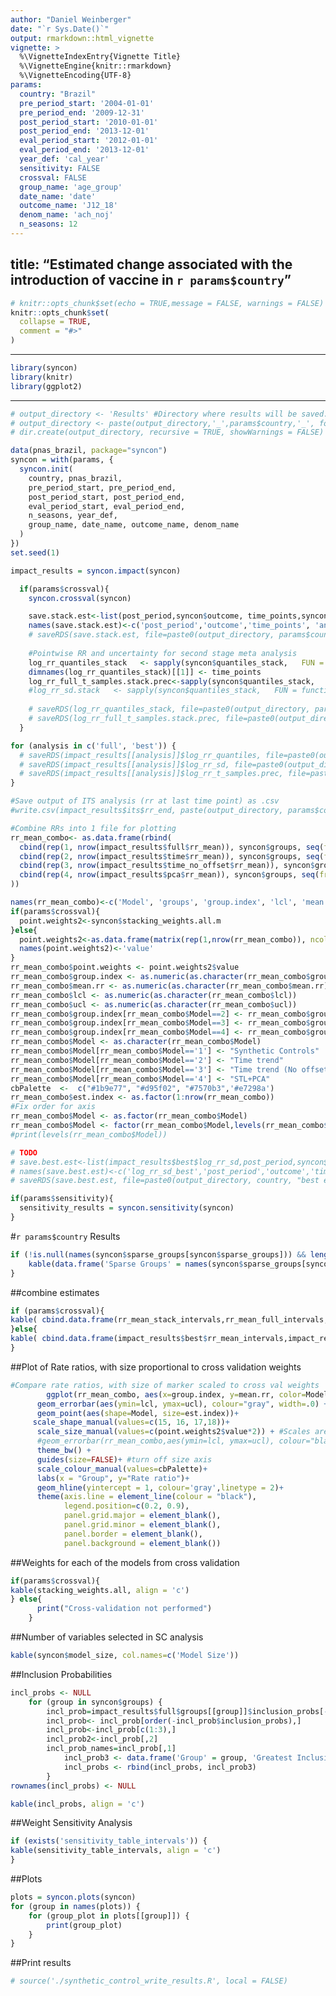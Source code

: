 ```yaml
---
author: "Daniel Weinberger"
date: "`r Sys.Date()`"
output: rmarkdown::html_vignette
vignette: >
  %\VignetteIndexEntry{Vignette Title}
  %\VignetteEngine{knitr::rmarkdown}
  %\VignetteEncoding{UTF-8}
params:
  country: "Brazil"
  pre_period_start: '2004-01-01'
  pre_period_end: '2009-12-31'
  post_period_start: '2010-01-01'
  post_period_end: '2013-12-01'
  eval_period_start: '2012-01-01' 
  eval_period_end: '2013-12-01'
  year_def: 'cal_year'
  sensitivity: FALSE
  crossval: FALSE
  group_name: 'age_group'
  date_name: 'date'
  outcome_name: 'J12_18'  
  denom_name: 'ach_noj' 
  n_seasons: 12
---
```

  title: "Estimated change associated with the introduction of vaccine in `r params$country`"
---

```r
# knitr::opts_chunk$set(echo = TRUE,message = FALSE, warnings = FALSE)
knitr::opts_chunk$set(
  collapse = TRUE,
  comment = "#>"
)
```

---

```r
library(syncon)
library(knitr)
library(ggplot2)
```

---

```r
# output_directory <- 'Results' #Directory where results will be saved.
# output_directory <- paste(output_directory,'_',params$country,'_', format(Sys.time(), '%Y-%m-%d-%H%M%S'), '/', sep = '') #Adds a subfolder to output directory to organize results by date and time run.
# dir.create(output_directory, recursive = TRUE, showWarnings = FALSE)

data(pnas_brazil, package="syncon")
syncon = with(params, {
  syncon.init(
    country, pnas_brazil, 
    pre_period_start, pre_period_end, 
    post_period_start, post_period_end, 
    eval_period_start, eval_period_end, 
    n_seasons, year_def, 
    group_name, date_name, outcome_name, denom_name
  )
})
set.seed(1)
```

```r
impact_results = syncon.impact(syncon)
```

```r
  if(params$crossval){
    syncon.crossval(syncon)

    save.stack.est<-list(post_period,syncon$outcome, time_points,syncon$ann_pred_quantiles_stack, syncon$pred_quantiles_stack,syncon$rr_roll_stack,syncon$rr_mean_stack,syncon$rr_mean_stack_intervals,syncon$cumsum_prevented_stack)
    names(save.stack.est)<-c('post_period','outcome','time_points', 'ann_pred_quantiles_stack', 'pred_quantiles_stack','rr_roll_stack','rr_mean_stack','rr_mean_stack_intervals','cumsum_prevented_stack')
    # saveRDS(save.stack.est, file=paste0(output_directory, params$country, "Stack estimates.rds"))
    
    #Pointwise RR and uncertainty for second stage meta analysis
    log_rr_quantiles_stack   <- sapply(syncon$quantiles_stack,   FUN = function(quantiles) {quantiles$log_rr_full_t_quantiles}, simplify = 'array')
    dimnames(log_rr_quantiles_stack)[[1]] <- time_points
    log_rr_full_t_samples.stack.prec<-sapply(syncon$quantiles_stack,   FUN = function(quantiles) {quantiles$log_rr_full_t_samples.prec.post}, simplify = 'array')
    #log_rr_sd.stack   <- sapply(syncon$quantiles_stack,   FUN = function(quantiles) {quantiles$log_rr_full_t_sd}, simplify = 'array')
    
    # saveRDS(log_rr_quantiles_stack, file=paste0(output_directory, params$country, "_log_rr_quantiles_stack.rds"))
    # saveRDS(log_rr_full_t_samples.stack.prec, file=paste0(output_directory, params$country, "_log_rr_full_t_samples.stack.prec.rds"))
  }
```

```r

for (analysis in c('full', 'best')) {
  # saveRDS(impact_results[[analysis]]$log_rr_quantiles, file=paste0(output_directory, params$country, "_", analysis, "_log_rr_quantiles.rds"))
  # saveRDS(impact_results[[analysis]]$log_rr_sd, file=paste0(output_directory, params$country, "_", analysis, "_log_rr_sd.rds"))
  # saveRDS(impact_results[[analysis]]$log_rr_t_samples.prec, file=paste0(output_directory, params$country, "_", analysis, "_log_rr_t_samples.prec.rds"))
}

#Save output of ITS analysis (rr at last time point) as .csv
#write.csv(impact_results$its$rr_end, paste(output_directory, params$country, 'rr_classic_its.csv', sep = ''))

#Combine RRs into 1 file for plotting
rr_mean_combo<- as.data.frame(rbind(
  cbind(rep(1, nrow(impact_results$full$rr_mean)), syncon$groups, seq(from=1, by=1, length.out=nrow(impact_results$full$rr_mean)), impact_results$full$rr_mean),
  cbind(rep(2, nrow(impact_results$time$rr_mean)), syncon$groups, seq(from=1, by=1, length.out=nrow(impact_results$time$rr_mean)), impact_results$time$rr_mean),
  cbind(rep(3, nrow(impact_results$time_no_offset$rr_mean)), syncon$groups, seq(from=1, by=1, length.out=nrow(impact_results$time_no_offset$rr_mean)), impact_results$time_no_offset$rr_mean),
  cbind(rep(4, nrow(impact_results$pca$rr_mean)), syncon$groups, seq(from=1, by=1, length.out=nrow(impact_results$pca$rr_mean)), impact_results$pca$rr_mean)
))

names(rr_mean_combo)<-c('Model', 'groups', 'group.index', 'lcl', 'mean.rr', 'ucl')
if(params$crossval){
  point.weights2<-syncon$stacking_weights.all.m
}else{
  point.weights2<-as.data.frame(matrix(rep(1,nrow(rr_mean_combo)), ncol=1))
  names(point.weights2)<-'value'
}
rr_mean_combo$point.weights <- point.weights2$value
rr_mean_combo$group.index <- as.numeric(as.character(rr_mean_combo$group.index))
rr_mean_combo$mean.rr <- as.numeric(as.character(rr_mean_combo$mean.rr))
rr_mean_combo$lcl <- as.numeric(as.character(rr_mean_combo$lcl))
rr_mean_combo$ucl <- as.numeric(as.character(rr_mean_combo$ucl))
rr_mean_combo$group.index[rr_mean_combo$Model==2] <- rr_mean_combo$group.index[rr_mean_combo$Model==2]+0.15
rr_mean_combo$group.index[rr_mean_combo$Model==3] <- rr_mean_combo$group.index[rr_mean_combo$Model==3]+0.3
rr_mean_combo$group.index[rr_mean_combo$Model==4] <- rr_mean_combo$group.index[rr_mean_combo$Model==4]+0.45
rr_mean_combo$Model <- as.character(rr_mean_combo$Model)
rr_mean_combo$Model[rr_mean_combo$Model=='1'] <- "Synthetic Controls"
rr_mean_combo$Model[rr_mean_combo$Model=='2'] <- "Time trend"
rr_mean_combo$Model[rr_mean_combo$Model=='3'] <- "Time trend (No offset)"
rr_mean_combo$Model[rr_mean_combo$Model=='4'] <- "STL+PCA"
cbPalette  <-  c("#1b9e77", "#d95f02", "#7570b3",'#e7298a')
rr_mean_combo$est.index <- as.factor(1:nrow(rr_mean_combo))
#Fix order for axis
rr_mean_combo$Model <- as.factor(rr_mean_combo$Model)
rr_mean_combo$Model <- factor(rr_mean_combo$Model,levels(rr_mean_combo$Model)[c(2,3,4,1)])
#print(levels(rr_mean_combo$Model))

# TODO
# save.best.est<-list(impact_results$best$log_rr_sd,post_period,syncon$outcome, syncon$time_points,impact_results$best$ann_pred_quantiles, impact_results$best$pred_quantiles,impact_results$best$rr_roll,impact_results$best$rr_mean,impact_results$best$rr_mean_intervals,impact_results$best$cumsum_prevented)
# names(save.best.est)<-c('log_rr_sd_best','post_period','outcome','time_points', 'ann_pred_quantiles_best', 'pred_quantiles_best','rr_roll_best','rr_mean_best','rr_mean_best_intervals','cumsum_prevented_best')
# saveRDS(save.best.est, file=paste0(output_directory, country, "best estimates.rds"))

```

```r
if(params$sensitivity){
  sensitivity_results = syncon.sensitivity(syncon)
}

```


#`r params$country` Results

```r
if (!is.null(names(syncon$sparse_groups[syncon$sparse_groups])) && length(names(syncon$sparse_groups[syncon$sparse_groups])) != 0) {
	kable(data.frame('Sparse Groups' = names(syncon$sparse_groups[syncon$sparse_groups]), check.names = FALSE), align = 'c')
}
```

##combine estimates
```r
if (params$crossval){
kable( cbind.data.frame(rr_mean_stack_intervals,rr_mean_full_intervals,rr_mean_time_intervals,rr_mean_time_no_offset_intervals,rr_mean_its_intervals, rr_mean_pca_intervals), align = 'c')
}else{
kable( cbind.data.frame(impact_results$best$rr_mean_intervals,impact_results$full$rr_mean_intervals,impact_results$time$rr_mean_intervals,impact_results$time_no_offset$rr_mean_intervals,impact_results$its$rr_mean_intervals, impact_results$pca$rr_mean_intervals), align = 'c')  
}
```

##Plot of Rate ratios, with size proportional to cross validation weights
```r
#Compare rate ratios, with size of marker scaled to cross val weights
		ggplot(rr_mean_combo, aes(x=group.index, y=mean.rr, color=Model,group=Model)) + 
	  geom_errorbar(aes(ymin=lcl, ymax=ucl), colour="gray", width=.0) +
	  geom_point(aes(shape=Model, size=est.index))+
     scale_shape_manual(values=c(15, 16, 17,18))+
	  scale_size_manual(values=c(point.weights2$value*2)) + #Scales area, which is optimal for bubbl plot
	  #geom_errorbar(rr_mean_combo,aes(ymin=lcl, ymax=ucl), colour="black", width=.1) +
	  theme_bw() +
	  guides(size=FALSE)+ #turn off size axis
	  scale_colour_manual(values=cbPalette)+
	  labs(x = "Group", y="Rate ratio")+
	  geom_hline(yintercept = 1, colour='gray',linetype = 2)+
	  theme(axis.line = element_line(colour = "black"),
	        legend.position=c(0.2, 0.9),
	        panel.grid.major = element_blank(),
	        panel.grid.minor = element_blank(),
	        panel.border = element_blank(),
	        panel.background = element_blank()) 
```

##Weights for each of the models from cross validation
```r
if(params$crossval){
kable(stacking_weights.all, align = 'c')
} else{
      print("Cross-validation not performed")
    }
```
  
##Number of variables selected in SC analysis
```r
kable(syncon$model_size, col.names=c('Model Size'))
```

##Inclusion Probabilities
```r
incl_probs <- NULL
	for (group in syncon$groups) {
	    incl_prob=impact_results$full$groups[[group]]$inclusion_probs[-c(1:(syncon$n_seasons-1)),]
	    incl_prob<- incl_prob[order(-incl_prob$inclusion_probs),]
	    incl_prob<-incl_prob[c(1:3),]
	    incl_prob2<-incl_prob[,2]
	    incl_prob_names=incl_prob[,1]
			incl_prob3 <- data.frame('Group' = group, 'Greatest Inclusion Variable' = incl_prob_names[1], 'Greatest Inclusion Probability' = incl_prob2[1], 'Second Greatest Inclusion Variable' = incl_prob_names[2], 'Second Greatest Inclusion Probability' = incl_prob2[2], 'Third Greatest Inclusion Variable' = incl_prob_names[3], 'Third Greatest Inclusion Probability' = incl_prob2[3], check.names = FALSE)
			incl_probs <- rbind(incl_probs, incl_prob3)
		}
rownames(incl_probs) <- NULL
```

```r
kable(incl_probs, align = 'c')
```

##Weight Sensitivity Analysis
```r
if (exists('sensitivity_table_intervals')) {
kable(sensitivity_table_intervals, align = 'c')
}
```


##Plots
```r
plots = syncon.plots(syncon)
for (group in names(plots)) {
	for (group_plot in plots[[group]]) {
		print(group_plot)
	}
}

```

##Print results
```r
# source('./synthetic_control_write_results.R', local = FALSE)

```